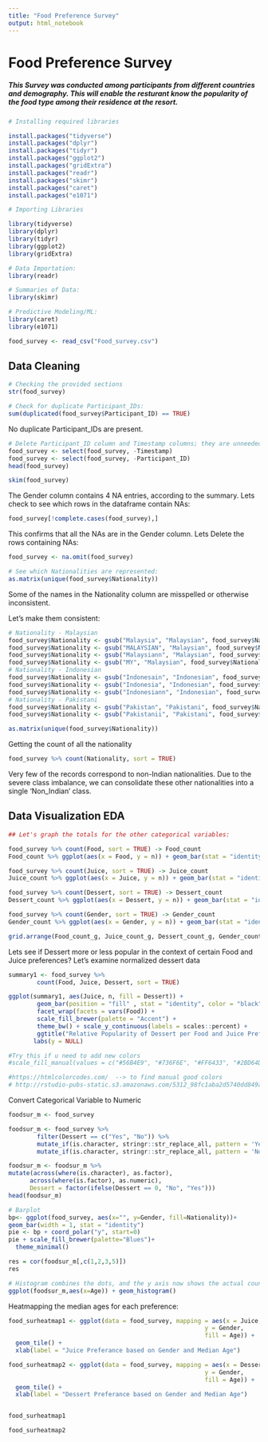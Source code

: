 ```yaml
---
title: "Food Preference Survey"
output: html_notebook
---
```


# Food Preference Survey

##### This Survey was conducted among participants from different countries and demography. This will enable the resturant know the popularity of the food type among their residence at the resort.

```r
# Installing required libraries

install.packages("tidyverse")
install.packages("dplyr")
install.packages("tidyr")
install.packages("ggplot2")
install.packages("gridExtra")
install.packages("readr")
install.packages("skimr")
install.packages("caret")
install.packages("e1071")
```

```r
# Importing Libraries 

library(tidyverse)
library(dplyr)
library(tidyr)
library(ggplot2)
library(gridExtra)

# Data Importation:
library(readr)

# Summaries of Data:
library(skimr)

# Predictive Modeling/ML:
library(caret)
library(e1071)
```

```r
food_survey <- read_csv("Food_survey.csv")
```
## Data Cleaning
```r
# Checking the provided sections
str(food_survey)
```

```r
# Check for duplicate Participant_IDs:
sum(duplicated(food_survey$Participant_ID) == TRUE)
```
No duplicate Participant_IDs are present.
```r
# Delete Participant_ID column and Timestamp columns; they are unneeded.
food_survey <- select(food_survey, -Timestamp)
food_survey <- select(food_survey, -Participant_ID)
head(food_survey)
```

```r
skim(food_survey)
```
The Gender column contains 4 NA entries, according to the summary. 
Lets check to see which rows in the dataframe contain NAs:
```r
food_survey[!complete.cases(food_survey),]
```
This confirms that all the NAs are in the Gender column. Lets Delete the rows containing NAs:
```r
food_survey <- na.omit(food_survey)
```

```r
# See which Nationalities are represented:
as.matrix(unique(food_survey$Nationality))
```
Some of the names in the Nationality column are misspelled or otherwise inconsistent.

Let's make them consistent:
```r
# Nationality - Malaysian 
food_survey$Nationality <- gsub("Malaysia", "Malaysian", food_survey$Nationality)
food_survey$Nationality <- gsub("MALAYSIAN", "Malaysian", food_survey$Nationality)
food_survey$Nationality <- gsub("Malaysiann", "Malaysian", food_survey$Nationality)
food_survey$Nationality <- gsub("MY", "Malaysian", food_survey$Nationality)
# Nationality - Indonesian
food_survey$Nationality <- gsub("Indonesain", "Indonesian", food_survey$Nationality)
food_survey$Nationality <- gsub("Indonesia", "Indonesian", food_survey$Nationality)
food_survey$Nationality <- gsub("Indonesiann", "Indonesian", food_survey$Nationality)
# Nationality - Pakistani
food_survey$Nationality <- gsub("Pakistan", "Pakistani", food_survey$Nationality)
food_survey$Nationality <- gsub("Pakistanii", "Pakistani", food_survey$Nationality)
```

```r
as.matrix(unique(food_survey$Nationality))
```
Getting the count of all the nationality
```r
food_survey %>% count(Nationality, sort = TRUE)
```
Very few of the records correspond to non-Indian nationalities. Due to the severe class imbalance, we can consolidate these other nationalities into a single 'Non_Indian' class.


## Data Visualization EDA
```r
## Let's graph the totals for the other categorical variables:

food_survey %>% count(Food, sort = TRUE) -> Food_count
Food_count %>% ggplot(aes(x = Food, y = n)) + geom_bar(stat = "identity") + geom_bar(stat = "identity", color = "#E69F00", fill = "#E69F00") + geom_text(aes(label=n), color="white", fontface = "bold", vjust = 1.5, size=5) -> Food_count_g

food_survey %>% count(Juice, sort = TRUE) -> Juice_count
Juice_count %>% ggplot(aes(x = Juice, y = n)) + geom_bar(stat = "identity") + geom_bar(stat = "identity", color = "#56B4E9", fill = "#56B4E9") + geom_text(aes(label=n), color="white", fontface = "bold", vjust = 1.5, size=5) -> Juice_count_g

food_survey %>% count(Dessert, sort = TRUE) -> Dessert_count
Dessert_count %>% ggplot(aes(x = Dessert, y = n)) + geom_bar(stat = "identity") + geom_bar(stat = "identity", color = "#FF6433", fill = "#FF6433") + geom_text(aes(label=n), color="white", fontface = "bold", vjust = 1.5, size=5) -> Dessert_count_g

food_survey %>% count(Gender, sort = TRUE) -> Gender_count
Gender_count %>% ggplot(aes(x = Gender, y = n)) + geom_bar(stat = "identity", color = "#2BD64D", fill = "#2BD64D") + geom_text(aes(label=n), color="white", fontface = "bold", vjust = 1.5, size=5) -> Gender_count_g

grid.arrange(Food_count_g, Juice_count_g, Dessert_count_g, Gender_count_g)
```
Lets see if  Dessert more or less popular in the context of certain Food and Juice preferences? Let's examine normalized dessert data
```r
summary1 <- food_survey %>%
        count(Food, Juice, Dessert, sort = TRUE)

ggplot(summary1, aes(Juice, n, fill = Dessert)) + 
        geom_bar(position = "fill" , stat = "identity", color = "black") +
        facet_wrap(facets = vars(Food)) +
        scale_fill_brewer(palette = "Accent") +
        theme_bw() + scale_y_continuous(labels = scales::percent) +
        ggtitle("Relative Popularity of Dessert per Food and Juice Preference") +
       labs(y = NULL)

#Try this if u need to add new colors
#scale_fill_manual(values = c("#56B4E9", "#736F6E", "#FF6433", "#2BD64D"))

#https://htmlcolorcodes.com/  --> to find manual good colors
# http://rstudio-pubs-static.s3.amazonaws.com/5312_98fc1aba2d5740dd849a5ab797cc2c8d.html ---> Check for coloring 
```

Convert Categorical Variable to Numeric

```r


foodsur_m <- food_survey

foodsur_m <- food_survey %>%
        filter(Dessert == c("Yes", "No")) %>%
        mutate_if(is.character, stringr::str_replace_all, pattern = 'Yes', replacement = 'Yes') %>% 
        mutate_if(is.character, stringr::str_replace_all, pattern = 'No', replacement = 'No')

foodsur_m <- foodsur_m %>%
mutate(across(where(is.character), as.factor),
      across(where(is.factor), as.numeric),
      Dessert = factor(ifelse(Dessert == 0, "No", "Yes")))
head(foodsur_m)
```

```r
# Barplot
bp<- ggplot(food_survey, aes(x="", y=Gender, fill=Nationality))+
geom_bar(width = 1, stat = "identity")
pie <- bp + coord_polar("y", start=0)
pie + scale_fill_brewer(palette="Blues")+
  theme_minimal()
```

```r
res = cor(foodsur_m[,c(1,2,3,5)])
res
```

```r
# Histogram combines the dots, and the y axis now shows the actual count
ggplot(foodsur_m,aes(x=Age)) + geom_histogram()
```
Heatmapping the median ages for each preference:

```r
food_surheatmap1 <- ggplot(data = food_survey, mapping = aes(x = Juice,
                                                       y = Gender,
                                                       fill = Age)) +
  geom_tile() +
  xlab(label = "Juice Preferance based on Gender and Median Age")

food_surheatmap2 <- ggplot(data = food_survey, mapping = aes(x = Dessert,
                                                       y = Gender,
                                                       fill = Age)) +
  geom_tile() +
  xlab(label = "Dessert Preferance based on Gender and Median Age")


food_surheatmap1


```

```r
food_surheatmap2
```

